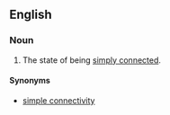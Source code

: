==English==

===Noun===
{{en-noun|-}}
# {{label|en|topology}} The state of being [[simply connected]].

====Synonyms====
* [[simple connectivity]]